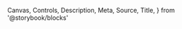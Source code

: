   Canvas,
  Controls,
  Description,
  Meta,
  Source,
  Title,
} from '@storybook/blocks'



<Meta of={Stories} />

<Title />
<Description />

#### A simple button component.

<Source
  dark
  language="tsx"
  code={`

<Button>Label</Button>
`} />

## Properties

<Controls />

<Canvas of={Stories.BasicUsage} sourceState="none" />

### Variants

#### Default

<Canvas of={Stories.Default} />

#### Secondary

<Canvas of={Stories.Secondary} />

#### Outline

<Canvas of={Stories.Outline} />

#### Destructive

<Canvas of={Stories.Destructive} />

#### Success

<Canvas of={Stories.Success} />

#### Accent

<Canvas of={Stories.Accent} />

#### Ghost

<Canvas of={Stories.Ghost} />
